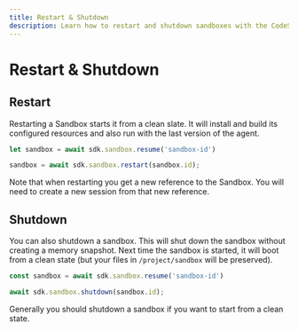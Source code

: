 ```yaml
---
title: Restart & Shutdown
description: Learn how to restart and shutdown sandboxes with the CodeSandbox SDK.
---
```



# Restart & Shutdown

## Restart

Restarting a Sandbox starts it from a clean slate. It will install and build its configured resources and also run with the last version of the agent.

```ts
let sandbox = await sdk.sandbox.resume('sandbox-id')

sandbox = await sdk.sandbox.restart(sandbox.id);
```

<Callout>
Note that when restarting you get a new reference to the Sandbox. You will need to create a new session from that new reference.
</Callout>

## Shutdown

You can also shutdown a sandbox. This will shut down the sandbox without creating a memory snapshot. Next time the sandbox is started, it will boot from a clean state (but your files in `/project/sandbox` will be preserved).

```ts
const sandbox = await sdk.sandbox.resume('sandbox-id')

await sdk.sandbox.shutdown(sandbox.id);
```

Generally you should shutdown a sandbox if you want to start from a clean state.
